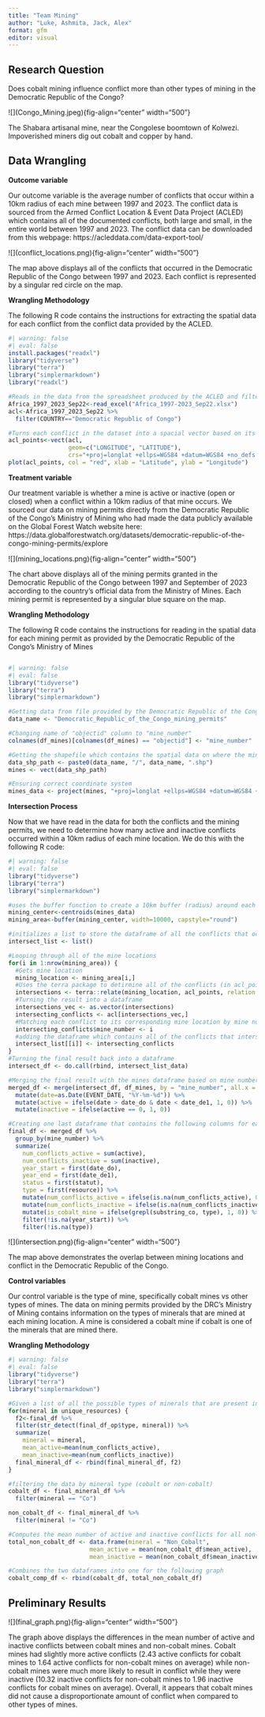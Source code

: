 ```yaml
---
title: "Team Mining"
author: "Luke, Ashmita, Jack, Alex"
format: gfm
editor: visual
---
```


## Research Question

Does cobalt mining influence conflict more than other types of mining in the Democratic Republic of the Congo?

\![\](Congo_Mining.jpeg){fig-align="center" width="500"}

The Shabara artisanal mine, near the Congolese boomtown of Kolwezi. Impoverished miners dig out cobalt and copper by hand.

## Data Wrangling

**Outcome variable**

Our outcome variable is the average number of conflicts that occur within a 10km radius of each mine between 1997 and 2023. The conflict data is sourced from the Armed Conflict Location & Event Data Project (ACLED) which contains all of the documented conflicts, both large and small, in the entire world between 1997 and 2023. The conflict data can be downloaded from this webpage: https://acleddata.com/data-export-tool/

\![\](conflict_locations.png){fig-align="center" width="500"}

The map above displays all of the conflicts that occurred in the Democratic Republic of the Congo between 1997 and 2023. Each conflict is represented by a singular red circle on the map.

**Wrangling Methodology**

The following R code contains the instructions for extracting the spatial data for each conflict from the conflict data provided by the ACLED.

```r
#| warning: false
#| eval: false
install.packages("readxl")
library("tidyverse")
library("terra")
library("simplermarkdown")
library("readxl")

#Reads in the data from the spreadsheet produced by the ACLED and filters the data to obtain solely conflicts from the Democratic Republic of the Congo.
Africa_1997_2023_Sep22<-read_excel("Africa_1997-2023_Sep22.xlsx")
acl<-Africa_1997_2023_Sep22 %>%
  filter(COUNTRY=="Democratic Republic of Congo")

#Turns each conflict in the dataset into a spacial vector based on its Longitude and Latitude values.
acl_points<-vect(acl, 
                 geom=c("LONGITUDE", "LATITUDE"), 
                 crs="+proj=longlat +ellps=WGS84 +datum=WGS84 +no_defs ")
plot(acl_points, col = "red", xlab = "Latitude", ylab = "Longitude")


```

**Treatment variable**

Our treatment variable is whether a mine is active or inactive (open or closed) when a conflict within a 10km radius of that mine occurs. We sourced our data on mining permits directly from the Democratic Republic of the Congo's Ministry of Mining who had made the data publicly available on the Global Forest Watch website here: https://data.globalforestwatch.org/datasets/democratic-republic-of-the-congo-mining-permits/explore

\![\](mining_locations.png){fig-align="center" width="500"}

The chart above displays all of the mining permits granted in the Democratic Republic of the Congo between 1997 and September of 2023 according to the country's official data from the Ministry of Mines. Each mining permit is represented by a singular blue square on the map.

**Wrangling Methodology**

The following R code contains the instructions for reading in the spatial data for each mining permit as provided by the Democratic Republic of the Congo's Ministry of Mines

``` .R
```

```r
#| warning: false
#| eval: false
library("tidyverse")
library("terra")
library("simplermarkdown")

#Getting data from file provided by the Democratic Republic of the Congo Ministry of Mines
data_name <- "Democratic_Republic_of_the_Congo_mining_permits"

#Changing name of "objectid" column to "mine_number"
colnames(df_mines)[colnames(df_mines) == "objectid"] <- "mine_number"

#Getting the shapefile which contains the spatial data on where the mining permits are located
data_shp_path <- paste0(data_name, "/", data_name, ".shp")
mines <- vect(data_shp_path)

#Ensuring correct coordinate system
mines_data <- project(mines, "+proj=longlat +ellps=WGS84 +datum=WGS84 +no_defs")
```

**Intersection Process**

Now that we have read in the data for both the conflicts and the mining permits, we need to determine how many active and inactive conflicts occurred within a 10km radius of each mine location. We do this with the following R code:

```r
#| warning: false
#| eval: false
library("tidyverse")
library("terra")
library("simplermarkdown")

#uses the buffer function to create a 10km buffer (radius) around each mine location
mining_center<-centroids(mines_data)
mining_area<-buffer(mining_center, width=10000, capstyle="round")

#initializes a list to store the dataframe of all the conflicts that occured within each mine location's 10km buffer.
intersect_list <- list()

#Looping through all of the mine locations
for(i in 1:nrow(mining_area)) {
  #Gets mine location
  mining_location <- mining_area[i,]
  #Uses the terra package to detirmine all of the conflicts (in acl_points) that occured within the 10km buffer (aka "intersected") with each mine location
  intersections <- terra::relate(mining_location, acl_points, relation = "intersects")
  #Turning the result into a dataframe
  intersections_vec <- as.vector(intersections)
  intersecting_conflicts <- acl[intersections_vec,]
  #Matching each conflict to its corresponding mine location by mine number
  intersecting_conflicts$mine_number <- i
  #adding the dataframe which contains all of the conflicts that intersected with that mining location to the list
  intersect_list[[i]] <- intersecting_conflicts
}
#Turning the final result back into a dataframe
intersect_df <- do.call(rbind, intersect_list_data)

#Merging the final result with the mines dataframe based on mine number in order to determine if conflicts are active or inactive.
merged_df <- merge(intersect_df, df_mines, by = "mine_number", all.x = TRUE, all.y = TRUE) %>%
  mutate(date=as.Date(EVENT_DATE, "%Y-%m-%d")) %>%
  mutate(active = ifelse(date > date_do & date < date_de1, 1, 0)) %>%
  mutate(inactive = ifelse(active == 0, 1, 0))

#Creating one last dataframe that contains the following columns for each mine: number of active conflicts, number of inactive conflicts, year the mine opened, year the mine closed, mine status (open or closed), and the type of minerals mined
final_df <- merged_df %>%
  group_by(mine_number) %>%
  summarize(
    num_conflicts_active = sum(active),
    num_conflicts_inactive = sum(inactive),
    year_start = first(date_do),
    year_end = first(date_de1),
    status = first(statut),
    type = first(resource)) %>%
    mutate(num_conflicts_active = ifelse(is.na(num_conflicts_active), 0, num_conflicts_active)) %>%
    mutate(num_conflicts_inactive = ifelse(is.na(num_conflicts_inactive), 0, num_conflicts_inactive)) %>%
    mutate(is_cobalt_mine = ifelse(grepl(substring_co, type), 1, 0)) %>%
    filter(!is.na(year_start)) %>%
    filter(!is.na(type))
```

\![\](intersection.png){fig-align="center" width="500"}

The map above demonstrates the overlap between mining locations and conflict in the Democratic Republic of the Congo.

**Control variables**

Our control variable is the type of mine, specifically cobalt mines vs other types of mines. The data on mining permits provided by the DRC's Ministry of Mining contains information on the types of minerals that are mined at each mining location. A mine is considered a cobalt mine if cobalt is one of the minerals that are mined there.

**Wrangling Methodology**

```r
#| warning: false
#| eval: false
library("tidyverse")
library("terra")
library("simplermarkdown")

#Given a list of all the possible types of minerals that are present in the mines data, this loop computes the mean number of active and inactive conflicts for mines of each type of mineral.
for(mineral in unique_resources) {
  f2<-final_df %>%
  filter(str_detect(final_df_op$type, mineral)) %>%
  summarize(
    mineral = mineral,
    mean_active=mean(num_conflicts_active), 
    mean_inactive=mean(num_conflicts_inactive))
  final_mineral_df <- rbind(final_mineral_df, f2)
}

#filtering the data by mineral type (cobalt or non-cobalt)
cobalt_df <- final_mineral_df %>%
  filter(mineral == "Co")

non_cobalt_df <- final_mineral_df %>%
  filter(mineral != "Co")

#Computes the mean number of active and inactive conflicts for all non-cobalt mines
total_non_cobalt_df <- data.frame(mineral = "Non_Cobalt", 
                       mean_active = mean(non_cobalt_df$mean_active),
                       mean_inactive = mean(non_cobalt_df$mean_inactive))

#Combines the two dataframes into one for the following graph
cobalt_comp_df <- rbind(cobalt_df, total_non_cobalt_df)
```

## Preliminary Results

\![\](final_graph.png){fig-align="center" width="500"}

The graph above displays the differences in the mean number of active and inactive conflicts between cobalt mines and non-cobalt mines. Cobalt mines had slightly more active conflicts (2.43 active conflicts for cobalt mines to 1.64 active conflicts for non-cobalt mines on average) while non-cobalt mines were much more likely to result in conflict while they were inactive (10.32 inactive conflicts for non-cobalt mines to 1.96 inactive conflicts for cobalt mines on average). Overall, it appears that cobalt mines did not cause a disproportionate amount of conflict when compared to other types of mines.
